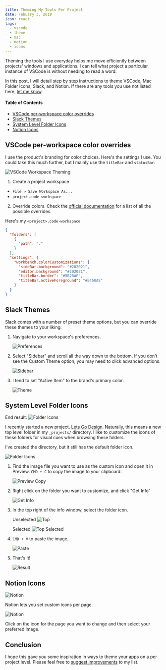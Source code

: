 ```yaml
---
title: Theming My Tools Per Project
date: Febuary 3, 2019
icon: react
tags:
  - vscode
  - theme
  - mac
  - notion
  - icons
---
```



Theming the tools I use everyday helps me move efficiently between projects' windows and applications. I can tell what project a particular instance of VSCode is without needing to read a word.

In this post, I will detail step by step instructions to theme VSCode, Mac Folder Icons, Slack, and Notion. If there are any tools you use not listed here, [let me know](https://twitter.com/ryanwarnercodes).

#### Table of Contents

- [VSCode per-workspace color overrides](#vscode)
- [Slack Themes](#slack)
- [System Level Folder Icons](#system)
- [Notion Icons](#notion)


## <a name="vscode"></a>VSCode per-workspace color overrides
I use the product's branding for color choices. Here's the settings I use. You could take this much further, but I mainly use the `titleBar` and `statusBar`.

![VSCode Workspace Theming](/images/vscode-theming.png)

1. Create a project workspace
  - `File > Save Workspace As...` 
  - `project.code-workspace`

2. Override colors. Check the [official documentation](https://code.visualstudio.com/api/references/theme-color) for a list of all the possible overrides.

Here's my `<project>.code-workspace`
```json
{
  "folders": [
    {
      "path": "."
    }
  ],
  "settings": {
    "workbench.colorCustomizations": {
      "sideBar.background": "#202021",
      "editor.background": "#202021",
      "titleBar.border": "#5B26AF",
      "titleBar.activeForeground": "#E450AE"
    }
  }
}
```

## <a name="slack">Slack Themes</a>

Slack comes with a number of preset theme options, but you can override these themes to your liking.

1. Navigate to your workspace's preferences.

    ![Preferences](/images/slackTheme/01_preferences.png)

2. Select "Sidebar" and scroll all the way down to the bottom. If you don't see the Custom Theme option, you may need to click advanced options.

    ![Sidebar](/images/slackTheme/02_sidebar.png)

3. I tend to set "Active Item" to the brand's primary color.

    ![Theme](/images/slackTheme/03_theme.png)

## <a name="system">System Level Folder Icons</a>

End result:
![Folder Icons](/images/customFolderIcon/07_result.png)

I recently started a new project, [Lets Go Design](https://lets-go.design). Naturally, this means a new top level folder in my `_projects/` directory. I like to customize the icons of these folders for visual cues when browsing these folders.

I've created the directory, but it still has the default folder icon.

![Folder Icons](/images/customFolderIcon/01_current.png)

1. Find the image file you want to use as the custom icon and open it in Preview. `CMD + C` to copy the image to your clipboard.

    ![Preview Copy](/images/customFolderIcon/02_previewCopy.png)

2. Right click on the folder you want to customize, and click "Get Info"

    ![Get Info](/images/customFolderIcon/03_getInfo.png)

3. In the top right of the info window, select the folder icon.

    Unselected
    ![Top](/images/customFolderIcon/04_top.png)

    Selected
    ![Top Selected](/images/customFolderIcon/05_topSelected.png)

4. `CMD + V` to paste the image.

    ![Paste](/images/customFolderIcon/06_paste.png)

5. That's it!

    ![Result](/images/customFolderIcon/07_result.png)


## <a name="notion"></a>Notion Icons

![Notion](/images/notionTheme/01_notion.png)

Notion lets you set custom icons per page.

![Notion](/images/notionTheme/02_chooseFile.png)

Click on the icon for the page you want to change and then select your preferred image.

## Conclusion

I hope this gave you some inspiration in ways to theme your apps on a per project level. Please feel free to [suggest improvements]((https://twitter.com/ryanwarnercodes)) to my list.
